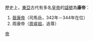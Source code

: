 歷史上，[[東亞|東亞]]古代有多名[[皇帝|皇帝]]的[[諡號|諡號]]為'''康帝'''：

#[[晉康帝|晉康帝]]（司馬岳，342年－344年在位）
#周康帝（[[周睿祖|周睿祖]]，追尊）

{{disambig}}

[[Category:諡康|帝]]